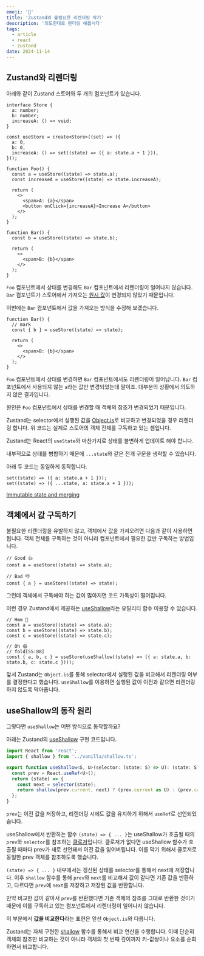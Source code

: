 ```yaml
---
emoji: '🐻'
title: 'Zustand의 불필요한 리렌더링 막기'
description: '의도한대로 렌더링 해봅시다'
tags:
  - article
  - react
  - zustand
date: 2024-11-14
---
```


## Zustand와 리렌더링

아래와 같이 Zustand 스토어와 두 개의 컴포넌트가 있습니다.

```tsx
interface Store {
  a: number;
  b: number;
  increaseA: () => void;
}

const useStore = create<Store>((set) => ({
  a: 0,
  b: 0,
  increaseA: () => set((state) => ({ a: state.a + 1 })),
}));
```

```tsx
function Foo() {
  const a = useStore((state) => state.a);
  const increaseA = useStore((state) => state.increaseA);

  return (
    <>
      <span>A: {a}</span>
      <button onClick={increaseA}>Increase A</button>
    </>
  );
}

function Bar() {
  const b = useStore((state) => state.b);

  return (
    <>
      <span>B: {b}</span>
    </>
  );
}
```

`Foo` 컴포넌트에서 상태를 변경해도 `Bar` 컴포넌트에서 리렌더링이 일어나지 않습니다. `Bar` 컴포넌트가 스토어에서 가져오는 [원시 값](https://developer.mozilla.org/ko/docs/Glossary/Primitive)이 변경되지 않았기 때문입니다.

이번에는 `Bar` 컴포넌트에서 값을 가져오는 방식을 수정해 보겠습니다.

```tsx
function Bar() {
  // mark
  const { b } = useStore((state) => state);

  return (
    <>
      <span>B: {b}</span>
    </>
  );
}
```

`Foo` 컴포넌트에서 상태를 변경하면 `Bar` 컴포넌트에서도 리렌더링이 일어납니다. `Bar` 컴포넌트에서 사용되지 않는 `a`라는 값만 변경되었는데 말이죠. 대부분의 상황에서 의도하지 않은 결과입니다.

원인은 `Foo` 컴포넌트에서 상태를 변경할 때 객체의 참조가 변경되었기 때문입니다.

Zustand는 selector에서 실행된 값을 [Object.is](https://developer.mozilla.org/en-US/docs/Web/JavaScript/Reference/Global_Objects/Object/is?retiredLocale=it)로 비교하고 변경되었을 경우 리렌더링 합니다. 위 코드는 실제로 스토어의 객체 전체를 구독하고 있는 셈입니다.

<Callout>

Zustand는 React의 `useState`와 마찬가지로 상태를 불변하게 업데이트 해야 합니다.

내부적으로 상태를 병합하기 때문에 `...state`와 같은 전개 구문을 생략할 수 있습니다.

아래 두 코드는 동일하게 동작합니다.

```tsx
set((state) => ({ a: state.a + 1 }));
set((state) => ({ ...state, a: state.a + 1 }));
```

[Immutable state and merging](https://zustand.docs.pmnd.rs/guides/immutable-state-and-merging)

</Callout>

## 객체에서 값 구독하기

불필요한 리렌더링을 유발하지 않고, 객체에서 값을 가져오려면 다음과 같이 사용하면 됩니다. 객체 전체를 구독하는 것이 아니라 컴포넌트에서 필요한 값만 구독하는 방법입니다.

```tsx
// Good 👍
const a = useStore((state) => state.a);

// Bad 👎
const { a } = useStore((state) => state);
```

그런데 객체에서 구독해야 하는 값이 많아지면 코드 가독성이 떨어집니다.

이런 경우 Zustand에서 제공하는 [useShallow](https://zustand.docs.pmnd.rs/guides/prevent-rerenders-with-use-shallow)라는 유틸리티 함수 이용할 수 있습니다.

```tsx
// Hmm 🤔
const a = useStore((state) => state.a);
const b = useStore((state) => state.b);
const c = useStore((state) => state.c);

// Oh 😆
// fold[55:88]
const { a, b, c } = useStore(useShallow((state) => ({ a: state.a, b: state.b, c: state.c })));
```

앞서 Zustand는 `Object.is`를 통해 selector에서 실행된 값을 비교해서 리렌더링 여부를 결정한다고 했습니다. `useShallow`를 이용하면 실행된 값이 이전과 같으면 리렌더링하지 않도록 막아줍니다.

## useShallow의 동작 원리

그렇다면 `useShallow`는 어떤 방식으로 동작할까요?

아래는 Zustand의 [useShallow](https://github.com/pmndrs/zustand/blob/main/src/react/shallow.ts) 구현 코드입니다.

```react/shallow.ts
import React from 'react';
import { shallow } from '../vanilla/shallow.ts';

export function useShallow<S, U>(selector: (state: S) => U): (state: S) => U {
  const prev = React.useRef<U>();
  return (state) => {
    const next = selector(state);
    return shallow(prev.current, next) ? (prev.current as U) : (prev.current = next);
  };
}
```

`prev`는 이전 값을 저장하고, 리렌더링 시에도 값을 유지하기 위해서 `useRef`로 선언되었습니다.

useShallow에서 반환하는 함수 `(state) => { ... }`는 useShallow가 호출될 때의 `prev`와 `selector`를 참조하는 [클로저](https://developer.mozilla.org/ko/docs/Web/JavaScript/Closures)입니다. 클로저가 없다면 useShallow 함수가 호출될 때마다 prev가 새로 선언돼서 이전 값을 잃어버립니다. 이를 막기 위해서 클로저로 동일한 prev 객체를 참조하도록 했습니다.

`(state) => { ... }` 내부에서는 갱신된 상태를 selector를 통해서 next에 저장합니다. 이후 `shallow` 함수를 통해 `prev`와 `next`를 비교해서 값이 같다면 기존 값을 반환하고, 다르다면 `prev`에 `next`를 저장하고 저장된 값을 반환합니다.

만약 비교한 값이 같아서 `prev`를 반환했다면 기존 객체의 참조를 그대로 반환한 것이기 때문에 이를 구독하고 있는 컴포넌트에서 리렌더링이 일어나지 않습니다.

<Callout type='warn'>

이 부분에서 **값을 비교한다**라는 표현은 앞선 `Object.is`와 다릅니다.

Zustand는 자체 구현한 [shallow](https://github.com/pmndrs/zustand/blob/main/src/vanilla/shallow.ts) 함수를 통해서 비교 연산을 수행합니다. 이때 단순히 객체의 참조만 비교하는 것이 아니라 객체의 첫 번째 깊이까지 키-값쌍이나 요소를 순회하면서 비교합니다.

</Callout>
